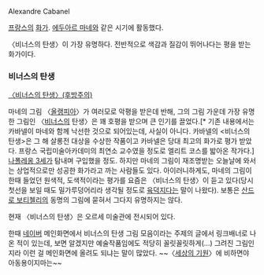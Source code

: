 Alexandre Cabanel

[[프랑스]]의 [[화가]]. [[에두아르 마네]]와 같은 시기에 활동했다.

〈비너스의 탄생〉이 가장 유명하다. 전반적으로 색감과 질감이 뛰어나다는 평을 받는 화가이다.

=== 비너스의 탄생 ===
[http://upload.wikimedia.org/wikipedia/commons/f/f6/1863_Alexandre_Cabanel_-_The_Birth_of_Venus.jpg 〈비너스의 탄생〉(후방주의)]

마네의 그림 〈[[올랭피아]]〉가 여러모로 악평을 받은데 반해, 그의 그림 가운데 가장 유명한 그림인 〈[[비너스]]의 탄생〉은 꽤 호평을 받으며 큰 인기를 끌었다.[* 기존 내용에서는 카바넬이 마네와 함께 낙선한 것으로 되어있는데, 사실이 아니다. 카바넬의 <비너스의 탄생>은 그 해 살롱전 대상을 수상한 작품이고 카바넬은 당대 최고의 화가로 평가 받았다. 프랑스 국립미술아카데미의 최연소 교수였을 정도로 엘리트 코스를 밟아온 작가다.] [[나폴레옹 3세]]가 탐내며 구입했을 정도. 하지만 마네의 그림이 재조명받는 오늘날에 와서는 상업적으로만 성공한 화가라고 까는 사람들도 있다. 아이러니하게도, 마네의 그림이 한때 들었던 원색적, 도색적이라는 평가를 요즘은 〈비너스의 탄생〉이 듣고 있다(당시 첫선을 보일 때도 밀가루덩어리라 생각될 정도로 [[육덕]]지다는 말이 나왔다). 보통은 [[산드로 보티첼리]]의 동명의 그림에 묻혀서 그다지 유명하지는 않다.

현재 〈비너스의 탄생〉은 오르세 미술관에 전시되어 있다.

한때 [[네이버]] 메인화면에서 비너스의 탄생 그림 모음이라는 주제의 글에서 링크배너로 나온 적이 있는데, 보면 알겠지만 예술작품임에도 적당히 꼴릿꼴릿하게(...) 그려진 그림인지라 이런 걸 메인화면에 올려도 되냐는 말이 많았다. ~~〈[[세상의 기원]]〉에 비하면야 아동용이지마는~~
